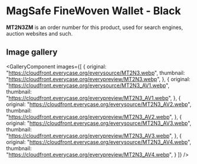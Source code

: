 
# MagSafe FineWoven Wallet - Black

<Callout type='info' emoji='👉🏻'>**MT2N3ZM** is an order number for this product, used for search engines, auction websites and such.</Callout>

## Image gallery

<GalleryComponent
    images={[
      {
        original: "https://cloudfront.everycase.org/everysource/MT2N3.webp",
        thumbnail: "https://cloudfront.everycase.org/everypreview/MT2N3.webp",
      },
      {
        original: "https://cloudfront.everycase.org/everysource/MT2N3_AV1.webp",
        thumbnail: "https://cloudfront.everycase.org/everypreview/MT2N3_AV1.webp",
      },
      {
        original: "https://cloudfront.everycase.org/everysource/MT2N3_AV2.webp",
        thumbnail: "https://cloudfront.everycase.org/everypreview/MT2N3_AV2.webp",
      },
      {
        original: "https://cloudfront.everycase.org/everysource/MT2N3_AV3.webp",
        thumbnail: "https://cloudfront.everycase.org/everypreview/MT2N3_AV3.webp",
      },
      {
        original: "https://cloudfront.everycase.org/everysource/MT2N3_AV4.webp",
        thumbnail: "https://cloudfront.everycase.org/everypreview/MT2N3_AV4.webp",
      }
    ]}
  />
